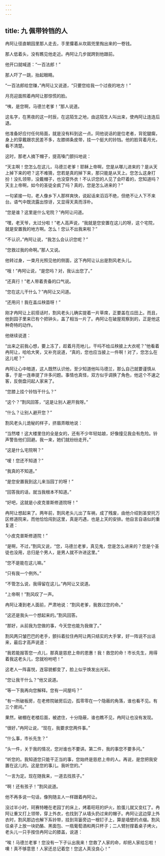 ```yaml
---
---
---
```

title: 九 佩带铃铛的人
---





冉阿让径直朝园里那人走去，手里攥着从坎肩兜里掏出来的一卷钱。

那人低着头，没有瞧见他走近。冉阿让几步就跨到他跟前。

他开口就喊道：“一百法郎！”

那人吓了一跳，抬起眼睛。

“一百法郎给您赚，”冉阿让又说道，“只要您给我一个过夜的地方！”

月亮迎面照着冉阿让那惊慌的脸。

“咦，是您啊，马德兰老爹！”那人说道。

这名字，在黑夜的这一时辰，在这陌生之地，由这陌生人叫出来，使冉阿让连连后退。

他准备好应付任何局面，就是没有料到这一点。同他说话的是位老者，背驼腿瘸，身上的穿戴跟农民差不多，左膝绑条皮带，挂一个挺大的铃铛。他的脸背着月光，看不清楚。

这时，那老人摘下帽子，提高嗓门颤抖地说：

“天主啊！您怎么在这儿，马德兰老爹！耶稣上帝啊，您是从哪儿进来的？是从天上掉下来的吧？这不难猜，您若是真的掉下来，那只能是从天上。您怎么这身打扮！没扎领带，没戴帽子，也没穿外衣！不认识您的人见了会吓着的，您知道吗？天主上帝啊，如今的圣徒全疯了吗？真的，您是怎么进来的？”

一句紧接一句，老人像乡下人那样爽快，说起话来滔滔不绝，但绝不让人下不来台。语气中既流露出惊讶，又显得天真而淳朴。

“您是谁？这里是什么宅院？”冉阿让问道。

“嘿，老天爷，太过分啦！”老人高声说，“我就是您安置在这儿的呀，这个宅院，就是安置我的地方啊。怎么！您认不出我来啦？”

“不认识，”冉阿让说，“我怎么会认识您呢？”

“您救过我的命啊。”那人又说。

他转过身，一束月光照见他的侧面，这下冉阿让认出是割风老头儿。

“哦！”冉阿让说，“是您吗？对，我认出您了。”

“还真行！”老人带着责备的口气说。

“您在这儿干什么？”冉阿让又问道。

“还用问！我在盖瓜秧苗呀！”

刚才冉阿让上前搭话时，割风老头儿确实提着一片草席，正要盖在瓜田上。而且，他到园子里来已有个把钟头，盖了相当一片了。冉阿让在破屋观察到的，正是他这种奇特的动作。

他继续说道：

“出来之前我心想，要上冻了，趁着月亮地儿，干吗不给瓜秧披上大衣呢？”他看着冉阿让，哈哈大笑，又补充说道，“真的，您也应当披上一件啊！对了，您怎么在这儿呢？”

冉阿让心中暗道，这人既然认识他，至少知道他叫马德兰，那么自己就要谨慎从事，于是一连串提了许多问题。事情也真怪，双方似乎调换了角色，他这个不速之客，反倒盘问起人家来了。

“您膝上挂个铃铛干什么？”

“这个？”割风回答，“这是让别人避开我呀。”

“什么？让别人避开您？”

割风老头儿诡秘的样子，挤眉弄眼地说：

“当然喽！这大楼里住的全是女的，还有不少年轻姑娘，好像撞见我会有危险。铃声警告他们回避。我一来，她们就纷纷走开。”

“这是什么宅院啊？”

“嗳！您还不知道？”

“我真的不知道。”

“是您安置我到这儿来当园丁的呀！”

“回答我的话，就当我根本不知道。”

“好吧，这就是小皮克普斯修道院呀！”

冉阿让想起来了。两年前，割风老头儿出了车祸，成了残废，由他介绍到圣安托万区修道院来，而他恰恰闯到这里，真是巧遇，也是上天的安排。他自言自语似的重复道：

“小皮克普斯修道院！”

“是啊，不过，”割风又说，“您，马德兰老爹，真见鬼，您是怎么进来的？您是个圣徒也没用，总归是个男人，是男人就不许进这里。”

“您不是能在这儿嘛。”

“只有我一个例外。”

“不管怎么说，我得留在这儿。”冉阿让又说道。

“上帝啊！”割风叹了一声。

冉阿让凑到老人面前，严肃地说：“割风老爹，我救过您的命。”

“这还是我头一个想起来的。”割风回答。

“那好，从前我为您做的事，今天您也能为我做了。”

割风两只皱巴巴的老手，颤抖着拉住冉阿让两只结实的大手掌，好一阵说不出话来，最后才高声说道：

“我若能报答您一点儿，那真是慈悲上帝的恩惠！我！救您的命！市长先生，用得着我这老头儿，您就吩咐吧！”

这老人一阵喜悦，连容貌都变了，脸上似乎焕发出光彩。

“您让我干什么？”他又说道。

“等一下我再向您解释。您有一间屋吗？”

“有一所破板房，在老修院破房后边，孤零零在一个隐蔽的角落，谁也看不见。有三个房间。”

果然，破棚在老楼后面，被遮住，十分隐蔽，谁也瞧不见，冉阿让也没有发现。

“很好，”冉阿让说，“现在，我要求您两件事。”

“什么事，市长先生？”

“头一件，关于我的情况，您对谁也不要讲。第二件，我的事您不要多问。”

“听您的。我知道您只能干正当的事，您始终是慈悲上帝的人。再说，是您把我安置在这儿的。这是您的事儿。我听您的。”

“一言为定。现在随我来，一道去找孩子。”

“啊！还有孩子！”割风说道。

他不再多说一句话，像狗随主人一样跟着冉阿让。

没过半小时，珂赛特睡在老园丁的床上，烤着旺旺的炉火，脸蛋儿就又变红了。冉阿让重又打上领带，穿上外衣，也找到了从墙头扔过来的帽子。冉阿让这边穿上外衣时，割风那边也解下系铃带，挂到背篓旁边一根钉子上，算是墙壁的点缀。割风往桌子上放一块奶酪、黑面包、一瓶葡萄酒和两只杯子；二人臂肘撑着桌子烤火，老头儿一只手按住冉阿让的膝盖，说道：

“唉！马德兰老爹！您没有一下子认出我来！您救了人家的命，却把人家给忘啦！噢！真不够意思！人家还总记着您！您这人真没良心！”